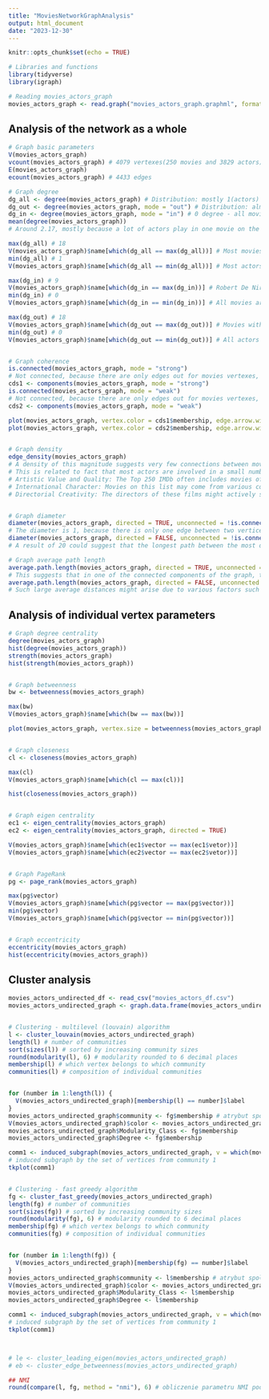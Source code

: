 ```yaml
---
title: "MoviesNetworkGraphAnalysis"
output: html_document
date: "2023-12-30"
---
```


```r
knitr::opts_chunk$set(echo = TRUE)
```

```r
# Libraries and functions
library(tidyverse)
library(igraph)
```

```r
# Reading movies_actors_graph
movies_actors_graph <- read.graph("movies_actors_graph.graphml", format = "graphml")
```

## Analysis of the network as a whole
```r
# Graph basic parameters
V(movies_actors_graph)
vcount(movies_actors_graph) # 4079 vertexes(250 movies and 3829 actors)
E(movies_actors_graph)
ecount(movies_actors_graph) # 4433 edges

# Graph degree
dg_all <- degree(movies_actors_graph) # Distribution: mostly 1(actors) and 18(because most movies got 18 actors added) 
dg_out <- degree(movies_actors_graph, mode = "out") # Distribution: almost all 1 and some 18
dg_in <- degree(movies_actors_graph, mode = "in") # 0 degree - all movies, mostly 1 and 2  
mean(degree(movies_actors_graph)) 
# Around 2.17, mostly because a lot of actors play in one movie on the list of top 250 and movies have a lot of actors

max(dg_all) # 18
V(movies_actors_graph)$name[which(dg_all == max(dg_all))] # Most movies (240/250) have 18 actors
min(dg_all) # 1
V(movies_actors_graph)$name[which(dg_all == min(dg_all))] # Most actors play in one movie

max(dg_in) # 9
V(movies_actors_graph)$name[which(dg_in == max(dg_in))] # Robert De Niro played in the greatest number of movies on the list 
min(dg_in) # 0
V(movies_actors_graph)$name[which(dg_in == min(dg_in))] # All movies are here with 0 degree

max(dg_out) # 18
V(movies_actors_graph)$name[which(dg_out == max(dg_out))] # Movies with a lot of actors
min(dg_out) # 0
V(movies_actors_graph)$name[which(dg_out == min(dg_out))] # All actors are here with 0 degree


# Graph coherence
is.connected(movies_actors_graph, mode = "strong") 
# Not connected, because there are only edges out for movies vertexes, and edges in for actots vertexes
cds1 <- components(movies_actors_graph, mode = "strong")
is.connected(movies_actors_graph, mode = "weak") 
# Not connected, because there are only edges out for movies vertexes, and edges in for actots vertexes
cds2 <- components(movies_actors_graph, mode = "weak")

plot(movies_actors_graph, vertex.color = cds1$membership, edge.arrow.width = 0.01, vertex.label = NA)
plot(movies_actors_graph, vertex.color = cds2$membership, edge.arrow.width = 0.01, vertex.label = NA)


# Graph density
edge_density(movies_actors_graph) 
# A density of this magnitude suggests very few connections between movies and actors compared to all possible connections between them.
# This is related to fact that most actors are involved in a small number of movies from the list.
# Artistic Value and Quality: The Top 250 IMDb often includes movies of high artistic quality, where cast diversity might result from careful actor selection and their acting skills, contributing to the films' overall quality.
# International Character: Movies on this list may come from various countries and cultures, leading to actor diversity associated with different nationalities, languages, and acting styles.
# Directorial Creativity: The directors of these films might actively seek actor diversity, aiming to convey different perspectives and experiences through a variety of actors in their productions.


# Graph diameter
diameter(movies_actors_graph, directed = TRUE, unconnected = !is.connected(movies_actors_graph)) 
# The diameter is 1, because there is only one edge between two vertices (from movie to actor).
diameter(movies_actors_graph, directed = FALSE, unconnected = !is.connected(movies_actors_graph))
# A result of 20 could suggest that the longest path between the most distant vertices (movie-actor-movie-actor...)consists of 20 steps 

# Graph average path length
average.path.length(movies_actors_graph, directed = TRUE, unconnected = !is.connected(movies_actors_graph))  
# This suggests that in one of the connected components of the graph, the average distance between two vertices is 1 (from movie to actor).
average.path.length(movies_actors_graph, directed = FALSE, unconnected = !is.connected(movies_actors_graph))
# Such large average distances might arise due to various factors such as diverse movies, disjointed groups of movies or actors
```

## Analysis of individual vertex parameters 
```r
# Graph degree centrality
degree(movies_actors_graph)
hist(degree(movies_actors_graph))
strength(movies_actors_graph)
hist(strength(movies_actors_graph))


# Graph betweenness
bw <- betweenness(movies_actors_graph)

max(bw)
V(movies_actors_graph)$name[which(bw == max(bw))]

plot(movies_actors_graph, vertex.size = betweenness(movies_actors_graph) * 0.05, edge.arrow.width = 0.01, vertex.label = NA)


# Graph closeness
cl <- closeness(movies_actors_graph)

max(cl)
V(movies_actors_graph)$name[which(cl == max(cl))]

hist(closeness(movies_actors_graph))


# Graph eigen centrality
ec1 <- eigen_centrality(movies_actors_graph)
ec2 <- eigen_centrality(movies_actors_graph, directed = TRUE)

V(movies_actors_graph)$name[which(ec1$vector == max(ec1$vetor))]
V(movies_actors_graph)$name[which(ec2$vector == max(ec2$vetor))]


# Graph PageRank
pg <- page_rank(movies_actors_graph)

max(pg$vector)
V(movies_actors_graph)$name[which(pg$vector == max(pg$vector))]
min(pg$vector)
V(movies_actors_graph)$name[which(pg$vector == min(pg$vector))]


# Graph eccentricity
eccentricity(movies_actors_graph)
hist(eccentricity(movies_actors_graph))
```

## Cluster analysis
```r
movies_actors_undirected_df <- read_csv("movies_actors_df.csv")
movies_actors_undirected_graph <- graph.data.frame(movies_actors_undirected_df, directed = FALSE)


# Clustering - multilevel (louvain) algorithm
l <- cluster_louvain(movies_actors_undirected_graph)
length(l) # number of communities
sort(sizes(l)) # sorted by increasing community sizes
round(modularity(l), 6) # modularity rounded to 6 decimal places
membership(l) # which vertex belongs to which community
communities(l) # composition of individual communities


for (number in 1:length(l)) {
  V(movies_actors_undirected_graph)[membership(l) == number]$label
}
movies_actors_undirected_graph$community <- fg$membership # atrybut społeczności
V(movies_actors_undirected_graph)$color <- movies_actors_undirected_graph$community # różne kolory dla różnych społeczności
movies_actors_undirected_graph$Modularity_Class <- fg$membership
movies_actors_undirected_graph$Degree <- fg$membership

comm1 <- induced_subgraph(movies_actors_undirected_graph, v = which(movies_actors_undirected_graph$community == 1))
# induced subgraph by the set of vertices from community 1
tkplot(comm1)


# Clustering - fast greedy algorithm
fg <- cluster_fast_greedy(movies_actors_undirected_graph)
length(fg) # number of communities
sort(sizes(fg)) # sorted by increasing community sizes
round(modularity(fg), 6) # modularity rounded to 6 decimal places
membership(fg) # which vertex belongs to which community
communities(fg) # composition of individual communities


for (number in 1:length(fg)) {
  V(movies_actors_undirected_graph)[membership(fg) == number]$label
}
movies_actors_undirected_graph$community <- l$membership # atrybut społeczności
V(movies_actors_undirected_graph)$color <- movies_actors_undirected_graph$community # różne kolory dla różnych społeczności
movies_actors_undirected_graph$Modularity_Class <- l$membership
movies_actors_undirected_graph$Degree <- l$membership

comm1 <- induced_subgraph(movies_actors_undirected_graph, v = which(movies_actors_undirected_graph$community == 1))
# induced subgraph by the set of vertices from community 1
tkplot(comm1)



# le <- cluster_leading_eigen(movies_actors_undirected_graph)
# eb <- cluster_edge_betweenness(movies_actors_undirected_graph)

## NMI
round(compare(l, fg, method = "nmi"), 6) # obliczenie parametru NMI podzialow (porównanie)
```

